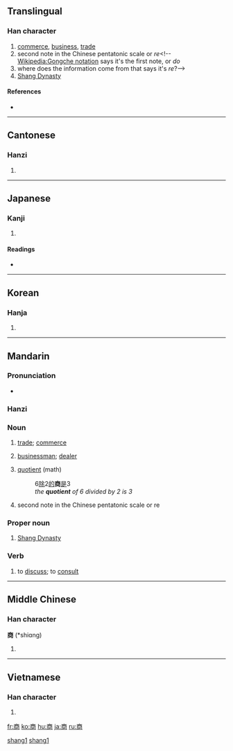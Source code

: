 ==Translingual==

===Han character===
{{Han char|rn=30|rad=口|as=08|sn=11|four=0022<sub>7</sub>|canj=卜金月口 (YCBR)}}

# [[commerce]], [[business]], [[trade]]
# second note in the Chinese pentatonic scale or ''re''<!--[[Wikipedia:Gongche notation]] says it's the first note, or ''do''
# where does the information come from that says it's ''re''?-->
# [[wikipedia:Shang Dynasty|Shang Dynasty]]

====References====
* {{Han ref|kx=0194.320|dkj=03803|dj=0415.090|hdz=10288.060|uh=5546|ud=21830|bh=B0D3|bd=45267}}

----

==Cantonese==

===Hanzi===
{{yue-hanzi|jyut=|y=seung1}}

# {{defn|Cantonese|sort=口08}}

----

==Japanese==

===Kanji===
{{ja-kanji|grade=3|rs=口08}}

# {{defn|Japanese}}

====Readings====
* {{ja-readings|on=[[しょう]] (shō)|kun=[[あきなう]] (akinau)}}

----

==Korean==

===Hanja===
{{ko-hanja|hangeul=상|rv=sang|mr=sang}}

# {{defn|Korean|sort=口08}}

----

==Mandarin==

===Pronunciation===
* {{IPA|[ ʂaŋ˥˥ ]|lang=cmn}}

===Hanzi===
{{cmn-hanzi|pin=[[shāng]] ([[shang1]])|wg=shang<sup>1</sup>}}

===Noun===
{{cmn-noun|ts|pin=shāng|pint=shang1|rs=口08}}

# {{Beginning Mandarin|lang=zh-tw|skey=口08}} [[trade]]; [[commerce]]
# {{Beginning Mandarin|lang=zh-tw|skey=口08}} [[businessman]]; [[dealer]]
# {{Beginning Mandarin|lang=zh-tw|skey=口08}} [[quotient]] (math)
#: 6[[除]]2[[的]]'''商'''[[是]]3
#: ''the '''quotient''' of 6 divided by 2 is 3''
# {{archaic|lang=zh-tw|skey=口08}} second note in the Chinese pentatonic scale or re

===Proper noun===
{{cmn-proper|ts|pin=shāng|pint=shang1|rs=口08}}

# [[w:Shang Dynasty|Shang Dynasty]]

===Verb===
{{cmn-verb|ts|pin=shāng|pint=shang1|rs=口08}}

# {{Beginning Mandarin|lang=zh-tw|skey=口08}} to [[discuss]]; to [[consult]]

[[Category:zh-cn:Archaic|shang1]]
[[Category:zh-cn:Beginning Mandarin|shang1]]

----

==Middle Chinese==

===Han character===
'''商''' (*shiɑng)<!--note: asterisk indicates that this character appears more than four times in the Tang Dynasty corpus of literature-->

# {{defn|Middle Chinese|sort=口08}}

----

==Vietnamese==

===Han character===
{{vi-hantu|[[thương]]|rs=口08}}

# {{defn|Vietnamese|sort=口08}}

[[fr:商]]
[[ko:商]]
[[hu:商]]
[[ja:商]]
[[ru:商]]